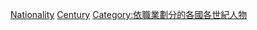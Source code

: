 {{container}}
{{Portal|歷史|人物}}
{{Category see also|依國籍劃分的各世紀歷史學家}}

[[Category:各世紀歷史學家|Nationality]]
[[Category:各國歷史學家|Century]]
[[Category:依職業劃分的各國各世紀人物|Category:依職業劃分的各國各世紀人物]]